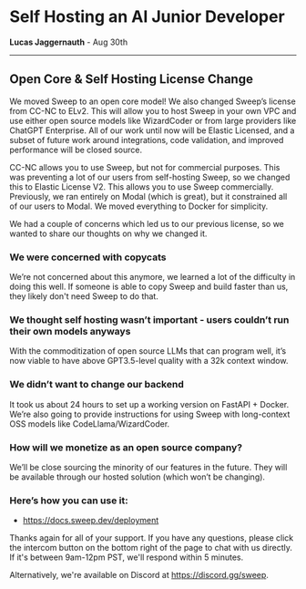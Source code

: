 # Self Hosting an AI Junior Developer

**Lucas Jaggernauth** - Aug 30th

---

## Open Core & Self Hosting License Change
We moved Sweep to an open core model! We also changed Sweep’s license from CC-NC to ELv2. This will allow you to host Sweep in your own VPC and use either open source models like WizardCoder or from large providers like ChatGPT Enterprise. All of our work until now will be Elastic Licensed, and a subset of future work around integrations, code validation, and improved performance will be closed source.

CC-NC allows you to use Sweep, but not for commercial purposes. This was preventing a lot of our users from self-hosting Sweep, so we changed this to Elastic License V2. This allows you to use Sweep commercially. Previously, we ran entirely on Modal (which is great), but it constrained all of our users to Modal. We moved everything to Docker for simplicity.

We had a couple of concerns which led us to our previous license, so we wanted to share our thoughts on why we changed it.

### We were concerned with copycats
We’re not concerned about this anymore, we learned a lot of the difficulty in doing this well. If someone is able to copy Sweep and build faster than us, they likely don't need Sweep to do that.
### We thought self hosting wasn’t important - users couldn’t run their own models anyways
With the commoditization of open source LLMs that can program well, it’s now viable to have above GPT3.5-level quality with a 32k context window.
### We didn’t want to change our backend
It took us about 24 hours to set up a working version on FastAPI + Docker. We’re also going to provide instructions for using Sweep with long-context OSS models like CodeLlama/WizardCoder.
### How will we monetize as an open source company?
We’ll be close sourcing the minority of our features in the future. They will be available through our hosted solution (which won’t be changing).

### Here’s how you can use it:

- https://docs.sweep.dev/deployment

Thanks again for all of your support. If you have any questions, please click the intercom button on the bottom right of the page to chat with us directly. If it's between 9am-12pm PST, we'll respond within 5 minutes.

Alternatively, we're available on Discord at https://discord.gg/sweep.
